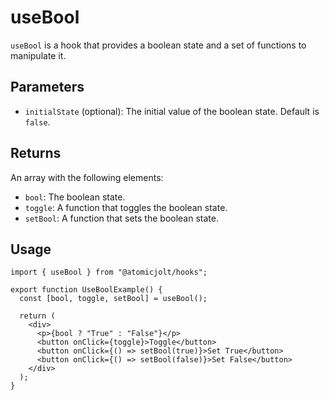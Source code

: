# useBool

`useBool` is a hook that provides a boolean state and a set of functions to manipulate it.

## Parameters

- `initialState` (optional): The initial value of the boolean state. Default is `false`.

## Returns

An array with the following elements:

- `bool`: The boolean state.
- `toggle`: A function that toggles the boolean state.
- `setBool`: A function that sets the boolean state.

## Usage


```tsx
import { useBool } from "@atomicjolt/hooks";

export function UseBoolExample() {
  const [bool, toggle, setBool] = useBool();

  return (
    <div>
      <p>{bool ? "True" : "False"}</p>
      <button onClick={toggle}>Toggle</button>
      <button onClick={() => setBool(true)}>Set True</button>
      <button onClick={() => setBool(false)}>Set False</button>
    </div>
  );
}
```
